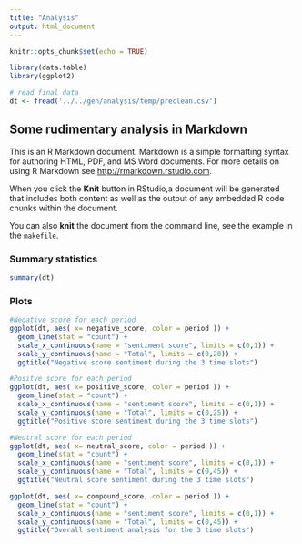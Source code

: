 ```yaml
---
title: "Analysis"
output: html_document
---
```


```r
knitr::opts_chunk$set(echo = TRUE)

library(data.table)
library(ggplot2)

# read final data
dt <- fread('../../gen/analysis/temp/preclean.csv')
```

## Some rudimentary analysis in Markdown

This is an R Markdown document. Markdown is a simple formatting syntax for authoring HTML, PDF, and MS Word documents. For more details on using R Markdown see <http://rmarkdown.rstudio.com>.

When you click the **Knit** button in RStudio,a document will be generated that includes both content as well as the output of any embedded R code chunks within the document. 

You can also **knit** the document from the command line, see the example in the `makefile`.


### Summary statistics

```r
summary(dt)
```

### Plots


```r
#Negative score for each period
ggplot(dt, aes( x= negative_score, color = period )) +
  geom_line(stat = "count") +
  scale_x_continuous(name = "sentiment score", limits = c(0,1)) +
  scale_y_continuous(name = "Total", limits = c(0,20)) +
  ggtitle("Negative score sentiment during the 3 time slots")

```

```r
#Positve score for each period
ggplot(dt, aes( x= positive_score, color = period )) +
  geom_line(stat = "count") +
  scale_x_continuous(name = "sentiment score", limits = c(0,1)) +
  scale_y_continuous(name = "Total", limits = c(0,25)) +
  ggtitle("Positive score sentiment during the 3 time slots")

```

```r
#Neutral score for each period
ggplot(dt, aes( x= neutral_score, color = period )) +
  geom_line(stat = "count") +
  scale_x_continuous(name = "sentiment score", limits = c(0,1)) +
  scale_y_continuous(name = "Total", limits = c(0,45)) +
  ggtitle("Neutral score sentiment during the 3 time slots")
```


```r
ggplot(dt, aes( x= compound_score, color = period )) +
  geom_line(stat = "count") +
  scale_x_continuous(name = "sentiment score", limits = c(0,1)) +
  scale_y_continuous(name = "Total", limits = c(0,45)) +
  ggtitle("Overall sentiment analysis for the 3 time slots")
```
